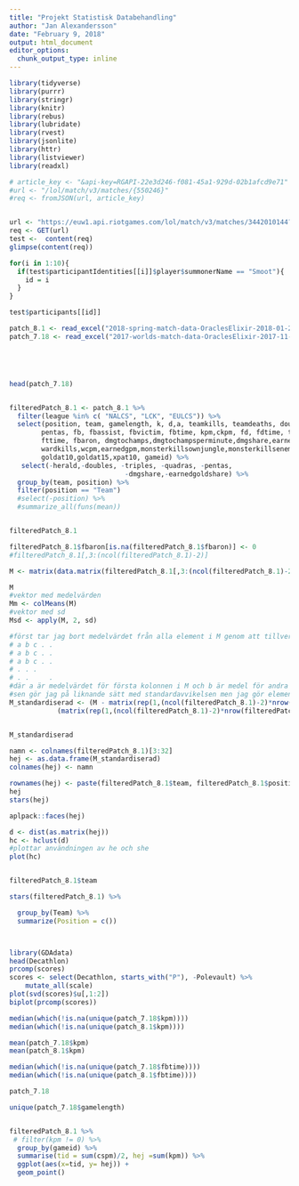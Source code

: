 ```yaml
---
title: "Projekt Statistisk Databehandling"
author: "Jan Alexandersson"
date: "February 9, 2018"
output: html_document
editor_options: 
  chunk_output_type: inline
---
```


```r
library(tidyverse)
library(purrr)
library(stringr)
library(knitr)
library(rebus)
library(lubridate)
library(rvest)
library(jsonlite)
library(httr)
library(listviewer)
library(readxl)
```


```r

# article_key <- "&api-key=RGAPI-22e3d246-f081-45a1-929d-02b1afcd9e71"
#url <- "/lol/match/v3/matches/{550246}"
#req <- fromJSON(url, article_key)


url <- "https://euw1.api.riotgames.com/lol/match/v3/matches/3442010144?api_key=RGAPI-22e3d246-f081-45a1-929d-02b1afcd9e71"
req <- GET(url)
test <-  content(req) 
glimpse(content(req))

for(i in 1:10){
  if(test$participantIdentities[[i]]$player$summonerName == "Smoot"){
    id = i
  }
}

test$participants[[id]]

```


```r

patch_8.1 <- read_excel("2018-spring-match-data-OraclesElixir-2018-01-29-1.xlsx")
patch_7.18 <- read_excel("2017-worlds-match-data-OraclesElixir-2017-11-05.xlsx")





head(patch_7.18)


filteredPatch_8.1 <- patch_8.1 %>% 
  filter(league %in% c( "NALCS", "LCK", "EULCS")) %>% 
  select(position, team, gamelength, k, d,a, teamkills, teamdeaths, doubles, triples, quadras,
        pentas, fb, fbassist, fbvictim, fbtime, kpm,ckpm, fd, fdtime, teamdragkills, herald, ft,
        fttime, fbaron, dmgtochamps,dmgtochampsperminute,dmgshare,earnedgoldshare,wards,wpm,
        wardkills,wcpm,earnedgpm,monsterkillsownjungle,monsterkillsenemyjungle,cspm,
        goldat10,goldat15,xpat10, gameid) %>% 
   select(-herald,-doubles, -triples, -quadras, -pentas,
                             -dmgshare,-earnedgoldshare) %>% 
  group_by(team, position) %>%
  filter(position == "Team")  
  #select(-position) %>% 
  #summarize_all(funs(mean)) 


filteredPatch_8.1

filteredPatch_8.1$fbaron[is.na(filteredPatch_8.1$fbaron)] <- 0
#filteredPatch_8.1[,3:(ncol(filteredPatch_8.1)-2)]

M <- matrix(data.matrix(filteredPatch_8.1[,3:(ncol(filteredPatch_8.1)-2)]), ncol = ncol(filteredPatch_8.1)-2, nrow = nrow(filteredPatch_8.1))

M
#vektor med medelvärden
Mm <- colMeans(M)
#vektor med sd
Msd <- apply(M, 2, sd)

#först tar jag bort medelvärdet från alla element i M genom att tillverka en matris av typen
# a b c . . 
# a b c . .
# a b c . . 
# . . .
# . .     .
#där a är medelvärdet för första kolonnen i M och b är medel för andra osv
#sen gör jag på liknande sätt med standardavvikelsen men jag gör elementvis division
M_standardiserad <- (M - matrix(rep(1,(ncol(filteredPatch_8.1)-2)*nrow(filteredPatch_8.1)), ncol= ncol(filteredPatch_8.1)-2, nrow = nrow(filteredPatch_8.1) ) %*% diag(Mm) ) / 
            (matrix(rep(1,(ncol(filteredPatch_8.1)-2)*nrow(filteredPatch_8.1)), ncol= (ncol(filteredPatch_8.1)-2), nrow = nrow(filteredPatch_8.1)) %*% diag(Msd) )


M_standardiserad

namn <- colnames(filteredPatch_8.1)[3:32]
hej <- as.data.frame(M_standardiserad) 
colnames(hej) <- namn

rownames(hej) <- paste(filteredPatch_8.1$team, filteredPatch_8.1$position)
hej
stars(hej)

aplpack::faces(hej)

d <- dist(as.matrix(hej))
hc <- hclust(d)
#plottar användningen av he och she
plot(hc)


filteredPatch_8.1$team

stars(filteredPatch_8.1) %>% 

  group_by(Team) %>% 
  summarize(Position = c())



library(GDAdata)
head(Decathlon)
prcomp(scores)
scores <- select(Decathlon, starts_with("P"), -Polevault) %>% 
    mutate_all(scale)
plot(svd(scores)$u[,1:2])
biplot(prcomp(scores))


```


```r

median(which(!is.na(unique(patch_7.18$kpm))))
median(which(!is.na(unique(patch_8.1$kpm))))

mean(patch_7.18$kpm)
mean(patch_8.1$kpm)

median(which(!is.na(unique(patch_7.18$fbtime))))
median(which(!is.na(unique(patch_8.1$fbtime))))

patch_7.18

unique(patch_7.18$gamelength)


filteredPatch_8.1 %>% 
 # filter(kpm != 0) %>% 
  group_by(gameid) %>% 
  summarise(tid = sum(cspm)/2, hej =sum(kpm)) %>% 
  ggplot(aes(x=tid, y= hej)) +
  geom_point()




```








